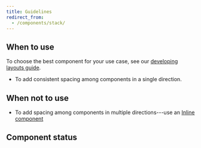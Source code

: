 ```yaml
---
title: Guidelines
redirect_from:
  - /components/stack/
---
```


<ReactExample exampleId="Stack-default" />

## When to use

To choose the best component for your use case,
see our [developing layouts guide](/development/guides/developing-layouts/).

- To add consistent spacing among components in a single direction.

## When not to use

- To add spacing among components in multiple directions---use
  an [Inline component](/components/layout/inline/)

## Component status

<ComponentStatus component="Stack" />
